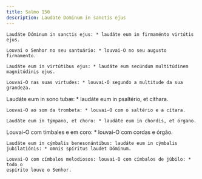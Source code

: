 ```yaml
---
title: Salmo 150
description: Laudate Dominum in sanctis ejus
---
```


<div class="side-by-side not-content">

    Laudáte Dóminum in sanctis ejus: * laudáte eum in firmaménto virtútis ejus.

    Louvai o Senhor no seu santuário: * louvai-O no seu augusto firmamento.

    Laudáte eum in virtútibus ejus: * laudáte eum secúndum multitúdinem
    magnitúdinis ejus.

    Louvai-O nas suas virtudes: * louvai-O segundo a multitude da sua grandeza.

Laudáte eum in sono tubæ: * laudáte eum in psaltério, et cíthara.

    Louvai-O ao som da trombeta: * louvai-O com o saltério e a cítara.

    Laudáte eum in týmpano, et choro: * laudáte eum in chordis, et órgano.

Louvai-O com timbales e em coro: * louvai-O com cordas e órgão.

    Laudáte eum in cýmbalis benesonántibus: laudáte eum in cýmbalis
    jubilatiónis: * omnis spíritus laudet Dóminum.

    Louvai-O com címbalos melodiosos: louvai-O com címbalos de júbilo: * todo o
    espírito louve o Senhor.

</div>
